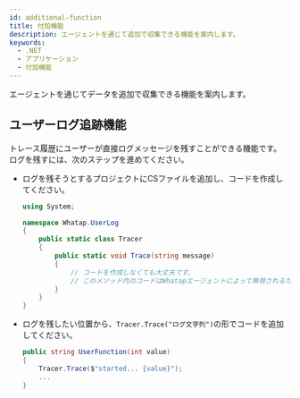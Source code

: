 ```yaml
---
id: additional-function
title: 付加機能
description: エージェントを通じて追加で収集できる機能を案内します。
keywords:
  - .NET
  - アプリケーション
  - 付加機能
---
```


エージェントを通じてデータを追加で収集できる機能を案内します。

## ユーザーログ追跡機能

トレース履歴にユーザーが直接ログメッセージを残すことができる機能です。 ログを残すには、次のステップを進めてください。

- ログを残そうとするプロジェクトにCSファイルを追加し、コードを作成してください。

  ```csharp
  using System;

  namespace Whatap.UserLog
  {
      public static class Tracer
      {
          public static void Trace(string message)
          {
              // コードを作成しなくても大丈夫です。
              // このメソッド内のコードはWhatapエージェントによって無視されるため、実行されません。
          }
      }
  }
  ```

- ログを残したい位置から、`Tracer.Trace("ログ文字列")`の形でコードを追加してください。

  ```csharp
  public string UserFunction(int value)
  {
      Tracer.Trace($"started... {value}");
      ...
  }
  ```
